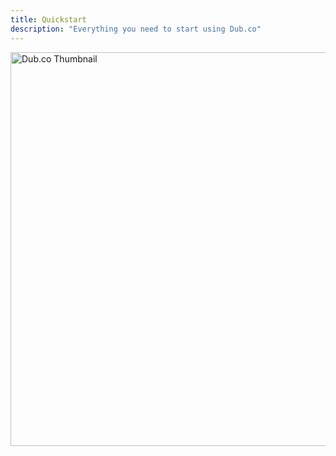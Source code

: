 ```yaml
---
title: Quickstart
description: "Everything you need to start using Dub.co"
---
```


<Frame>
  <img
    className="rounded-lg border border-gray-100"
    src="/images/thumbnail.jpg"
    alt="Dub.co Thumbnail"
    width="1200"
    height="630"
  />
</Frame>
